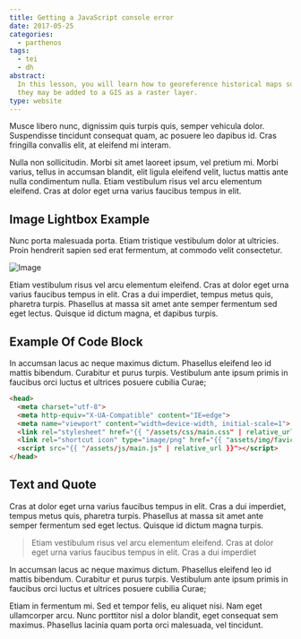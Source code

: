 ```yaml
---
title: Getting a JavaScript console error
date: 2017-05-25
categories:
  - parthenos
tags:
  - tei
  - dh
abstract:
  In this lesson, you will learn how to georeference historical maps so that
  they may be added to a GIS as a raster layer.
type: website
---
```


Musce libero nunc, dignissim quis turpis quis, semper vehicula dolor.
Suspendisse tincidunt consequat quam, ac posuere leo dapibus id. Cras fringilla
convallis elit, at eleifend mi interam.

Nulla non sollicitudin. Morbi sit amet laoreet ipsum, vel pretium mi. Morbi
varius, tellus in accumsan blandit, elit ligula eleifend velit, luctus mattis
ante nulla condimentum nulla. Etiam vestibulum risus vel arcu elementum
eleifend. Cras at dolor eget urna varius faucibus tempus in elit.

## Image Lightbox Example

Nunc porta malesuada porta. Etiam tristique vestibulum dolor at ultricies. Proin
hendrerit sapien sed erat fermentum, at commodo velit consectetur.

![Image](images/image.png)

Etiam vestibulum risus vel arcu elementum eleifend. Cras at dolor eget urna
varius faucibus tempus in elit. Cras a dui imperdiet, tempus metus quis,
pharetra turpis. Phasellus at massa sit amet ante semper fermentum sed eget
lectus. Quisque id dictum magna, et dapibus turpis.

## Example Of Code Block

In accumsan lacus ac neque maximus dictum. Phasellus eleifend leo id mattis
bibendum. Curabitur et purus turpis. Vestibulum ante ipsum primis in faucibus
orci luctus et ultrices posuere cubilia Curae;

```html
<head>
  <meta charset="utf-8">
  <meta http-equiv="X-UA-Compatible" content="IE=edge">
  <meta name="viewport" content="width=device-width, initial-scale=1">
  <link rel="stylesheet" href="{{ "/assets/css/main.css" | relative_url }}">
  <link rel="shortcut icon" type="image/png" href="{{ "assets/img/favicon.png" | relative_url }}" >
  <script src="{{ "/assets/js/main.js" | relative_url }}"></script>
</head>
```

## Text and Quote

Cras at dolor eget urna varius faucibus tempus in elit. Cras a dui imperdiet,
tempus metus quis, pharetra turpis. Phasellus at massa sit amet ante semper
fermentum sed eget lectus. Quisque id dictum magna turpis.

> Etiam vestibulum risus vel arcu elementum eleifend. Cras at dolor eget urna
> varius faucibus tempus in elit. Cras a dui imperdiet

In accumsan lacus ac neque maximus dictum. Phasellus eleifend leo id mattis
bibendum. Curabitur et purus turpis. Vestibulum ante ipsum primis in faucibus
orci luctus et ultrices posuere cubilia Curae;

Etiam in fermentum mi. Sed et tempor felis, eu aliquet nisi. Nam eget
ullamcorper arcu. Nunc porttitor nisl a dolor blandit, eget consequat sem
maximus. Phasellus lacinia quam porta orci malesuada, vel tincidunt.
